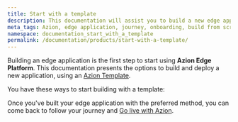 ```yaml
---
title: Start with a template
description: This documentation will assist you to build a new edge application on Azion using templates.
meta_tags: Azion, edge application, journey, onboarding, build from scratch, domain, traffic
namespace: documentation_start_with_a_template
permalink: /documentation/products/start-with-a-template/
---
```



Building an edge application is the first step to start using **Azion Edge Platform**. This documentation presents the options to build and deploy a new application, using an [Azion Template](/en/documentation/products/marketplace/templates/).

You have these ways to start building with a template:

<LinkButton link="/en/documentation/products/use-a-template-via-azion-console/" label="Via Azion Console" severity="secondary" />
<LinkButton link="/en/documentation/products/azion-cli/create-application/" label="Via Azion CLI" severity="secondary" /> 



Once you've built your edge application with the preferred method, you can come back to follow your journey and [Go live with Azion](/en/documentation/products/go-live-with-azion/).


